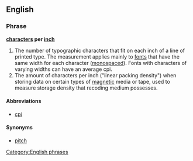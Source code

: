 ==English==

===Phrase===
'''[[characters]] per [[inch]]'''

# The number of typographic characters that fit on each inch of a line of printed type. The measurement applies mainly to [[font]]s that have the same width for each character ([[monospaced]]). Fonts with characters of varying widths can have an average cpi.
# The amount of characters per inch ("linear packing density") when storing data on certain types of [[magnetic]] media or tape, used to measure storage density that recoding medium possesses.

====Abbreviations====
* [[cpi]]

====Synonyms====
* [[pitch]]

[[Category:English phrases]]